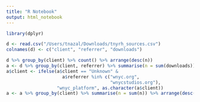 ```yaml
---
title: "R Notebook"
output: html_notebook
---
```


```r
library(dplyr)
```


```r
d <- read.csv("/Users/tnazal/Downloads/tnyrh_sources.csv")
colnames(d) <- c("client", "referrer", "downloads")
```

```r
d %>% group_by(client) %>% count() %>% arrange(desc(n))
a <- d %>% group_by(client, referrer) %>% summarise(n = sum(downloads)) %>% arrange(desc(n))
a$client <- ifelse(a$client == "Unknown" &
                     a$referrer %in% c("wnyc.org",
                                       "wnycstudios.org"),
                   "wnyc_platform", as.character(a$client))
a <- a %>% group_by(client) %>% summarise(n = sum(n)) %>% arrange(desc(n))
```

